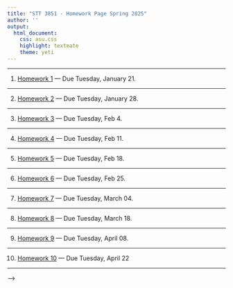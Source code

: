 ```yaml
---
title: "STT 3851 - Homework Page Spring 2025"
author: ''
output:
  html_document:
    css: asu.css
    highlight: textmate
    theme: yeti
---
```


***

1) [Homework 1](..\Homework\HW1chapter1F2022.pdf) --- Due Tuesday, January 21.

***



2) [Homework 2](..\Homework\HW2chapter2F2022.pdf) --- Due Tuesday, January 28. 

***



3) [Homework 3](..\Homework\HW3chapter2F2022.pdf) --- Due Tuesday, Feb 4. 


***


4) [Homework 4](..\Homework\HW4chapter2F2022.pdf) --- Due Tuesday, Feb 11. 

***


5) [Homework 5](..\Homework\HW5chapter3F2022.pdf) --- Due Tuesday, Feb 18. 

***



6) [Homework 6](..\Homework\HW6chapter3F2022.pdf) --- Due Tuesday, Feb 25. 
 

***


7) [Homework 7](..\Homework\HW7chapter3F2022.pdf) --- Due Tuesday, March 04. 

***


8) [Homework 8](..\Homework\HW8chapter3F2022.pdf) --- Due Tuesday, March 18. 

***


9) [Homework 9](..\Homework\HW9chapter5F2022.pdf) --- Due Tuesday, April 08. 

***


10) [Homework 10](..\Homework\HW10chapter6F2022.pdf) --- Due Tuesday, April 22 

***

-->